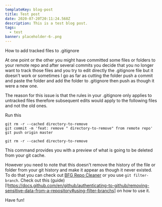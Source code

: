 ```yaml
---
templateKey: blog-post
title: Test post
date: 2020-07-20T20:11:24.568Z
description: This is a test blog post.
tags:
  - test
banner: placeholder-6-.png
---
```


How to add tracked files to .gitignore

At one point or the other you might have committed some files or folders to your remote repo and after several commits you decide that you no longer want to track those files and you try to edit directly the .gitignore file but it doesn't work or sometimes I go as far as cutting the folder push a commit and paste the folder and add the folder to .gitignore then push as though it were a new one.

The reason for this issue is that the rules in your .gitignore only applies to untracked files therefore subsequent edits would apply to the following files and not the old ones.

Run this 
```
git rm -r --cached directory-to-remove
git commit -m 'feat: remove " directory-to-remove" from remote repo'
git push origin master
```

```
git rm -r --cached directory-to-remove
```
This command provides you with a preview of what is going to be deleted from your git cache.


However you need to note that this doesn't remove the history of the file or folder from your git history and make it appear as though it never existed. To do that you can check out [BFG Repo Cleaner](!https://rtyley.github.io/bfg-repo-cleaner/) or you use `git filter-branch`. Check out this (guide)[!https://docs.github.com/en/github/authenticating-to-github/removing-sensitive-data-from-a-repository#using-filter-branchs] on how to use it.

Have fun!